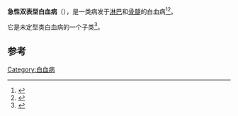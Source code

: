 {{Infobox disease 
 | Name            = 急性双表型白血病
 | Image           = 
 | Caption         = 
 | DiseasesDB      = 
 | ICD10           = 
 | ICD9            = 
 | ICDO            = 9805/3 
 | OMIM            = 
 | MedlinePlus     = 
 | eMedicineSubj   = 
 | eMedicineTopic  = 
 | MeshID          = D015456 
}}
{{medical}}
'''急性双表型白血病'''（{{lang|en|'''Acute biphenotypic leukaemia'''}}），是一类病发于[[淋巴|淋巴]]和[[骨髓|骨髓]]的白血病<ref name="pmid9107085">{{cite journal |author=Matutes E, Morilla R, Farahat N |title=Definition of acute biphenotypic leukemia |journal=Haematologica |volume=82 |issue=1 |pages=64–6 |year=1997 |pmid=9107085 |doi= |url=http://www.haematologica.org/cgi/pmidlookup?view=long&pmid=9107085|display-authors=etal}}</ref><ref name="pmid17369128">{{cite journal |author=Han X, Bueso-Ramos CE |title=Precursor T-cell acute lymphoblastic leukemia/lymphoblastic lymphoma and acute biphenotypic leukemias |journal=Am. J. Clin. Pathol. |volume=127 |issue=4 |pages=528–44 |date=April 2007 |pmid=17369128 |doi=10.1309/2QE3A6EKQ8UYDYRC |url=http://ajcp.metapress.com/openurl.asp?genre=article&doi=10.1309/2QE3A6EKQ8UYDYRC |deadurl=yes |archiveurl=https://web.archive.org/web/20160530123541/http://ajcp.metapress.com/openurl.asp?genre=article&doi=10.1309%2F2QE3A6EKQ8UYDYRC |archivedate=2016-05-30 }}</ref>。

它是未定型类白血病的一个子类<ref name="pmid12653584">{{cite journal |author=Frater JL, Yaseen NR, Peterson LC, Tallman MS, Goolsby CL |title=Biphenotypic acute leukemia with coexpression of CD79a and markers of myeloid lineage |journal=Arch. Pathol. Lab. Med. |volume=127 |issue=3 |pages=356–9 |date=March 2003 |pmid=12653584 |doi= 10.1043/0003-9985(2003)127<0356:BALWCO>2.0.CO;2|url=http://journals.allenpress.com/jrnlserv/?request=get-abstract&issn=0003-9985&volume=127&page=356}}</ref>。

==参考==
{{reflist}}
{{医学小作品}}
{{恶性髓系肿瘤}}
{{恶性淋巴瘤}}

[[Category:白血病|Category:白血病]]